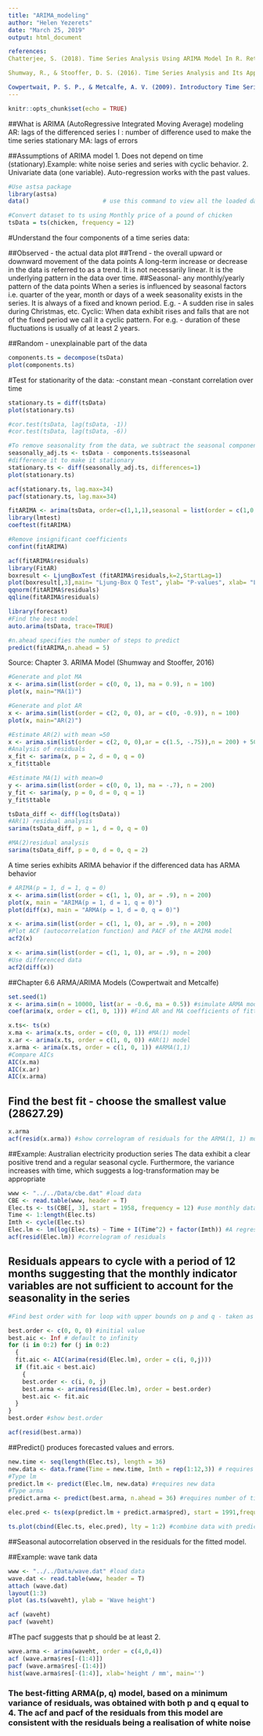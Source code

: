 ```yaml
---
title: "ARIMA_modeling"
author: "Helen Yezerets"
date: "March 25, 2019"
output: html_document

references: 
Chatterjee, S. (2018). Time Series Analysis Using ARIMA Model In R. Retrieved March 25, 2019, from https://datascienceplus.com/time-series-analysis-using-arima-model-in-r/.

Shumway, R., & Stooffer, D. S. (2016). Time Series Analysis and Its Applications With R Examples (Fourth Edition).Ch.3. Springer.

Cowpertwait, P. S. P., & Metcalfe, A. V. (2009). Introductory Time Series with R.(Ch.6.6 ARMA/ARIMA Models) New York: Springer. https://doi.org/10.1007/978-0-387-88698-5. 
---
```


```r
knitr::opts_chunk$set(echo = TRUE)
```



##What is ARIMA (AutoRegressive Integrated Moving Average) modeling
AR: lags of the differenced series
I : number of difference used to make the time series stationary
MA: lags of errors

##Assumptions of ARIMA model
1. Does not depend on time (stationary).Example: white noise series and series with cyclic behavior.
2. Univariate data (one variable). Auto-regression works with the past values.

```r
#Use astsa package
library(astsa)
data()                     # use this command to view all the loaded data 
```

```r
#Convert dataset to ts using Monthly price of a pound of chicken
tsData = ts(chicken, frequency = 12)
```

#Understand the four components of a time series data:

##Observed - the actual data plot
##Trend - the overall upward or downward movement of the data points 
A long-term increase or decrease in the data is referred to as a trend. It is not necessarily linear. It is the underlying pattern in the data over time.
##Seasonal- any monthly/yearly pattern of the data points 
When a series is influenced by seasonal factors i.e. quarter of the year, month or days of a week seasonality exists in the series. It is always of a fixed and known period. E.g. - A sudden rise in sales during Christmas, etc.
Cyclic: 
When data exhibit rises and falls that are not of the fixed period we call it a cyclic pattern. For e.g. - duration of these fluctuations is usually of at least 2 years.

##Random - unexplainable part of the data
```r
components.ts = decompose(tsData)
plot(components.ts)
```
#Test for stationarity of the data:
-constant mean
-constant correlation over time
```r
stationary.ts = diff(tsData)
plot(stationary.ts)

#cor.test(tsData, lag(tsData, -1))
#cor.test(tsData, lag(tsData, -6))
```
```r
#To remove seasonality from the data, we subtract the seasonal component from the original series 
seasonally_adj.ts <- tsData - components.ts$seasonal
#difference it to make it stationary
stationary.ts <- diff(seasonally_adj.ts, differences=1)
plot(stationary.ts)
```
```r
acf(stationary.ts, lag.max=34)
pacf(stationary.ts, lag.max=34)
```

```r
fitARIMA <- arima(tsData, order=c(1,1,1),seasonal = list(order = c(1,0,0), period = 12),method="ML")
library(lmtest)
coeftest(fitARIMA) 
```

```r
#Remove insignificant coefficients
confint(fitARIMA)
```

```r
acf(fitARIMA$residuals)
library(FitAR)
boxresult <- LjungBoxTest (fitARIMA$residuals,k=2,StartLag=1)
plot(boxresult[,3],main= "Ljung-Box Q Test", ylab= "P-values", xlab= "Lag")
qqnorm(fitARIMA$residuals)
qqline(fitARIMA$residuals)
```

```r
library(forecast)
#Find the best model
auto.arima(tsData, trace=TRUE)
```

```r
#n.ahead specifies the number of steps to predict
predict(fitARIMA,n.ahead = 5)
```

Source: Chapter 3. ARIMA Model (Shumway and Stooffer, 2016)
```r
#Generate and plot MA
x <- arima.sim(list(order = c(0, 0, 1), ma = 0.9), n = 100)
plot(x, main="MA(1)")
```
```r
#Generate and plot AR
x <- arima.sim(list(order = c(2, 0, 0), ar = c(0, -0.9)), n = 100)
plot(x, main="AR(2)")
```

```r
#Estimate AR(2) with mean =50
x <- arima.sim(list(order = c(2, 0, 0),ar = c(1.5, -.75)),n = 200) + 50
#Analysis of residuals
x_fit <- sarima(x, p = 2, d = 0, q = 0)
x_fit$ttable
```
```r
#Estimate MA(1) with mean=0
y <- arima.sim(list(order = c(0, 0, 1), ma = -.7), n = 200)
y_fit <- sarima(y, p = 0, d = 0, q = 1)
y_fit$ttable

```
```r
tsData_diff <- diff(log(tsData))
#AR(1) residual analysis
sarima(tsData_diff, p = 1, d = 0, q = 0)

#MA(2)residual analysis
sarima(tsData_diff, p = 0, d = 0, q = 2)

```
A time series exhibits ARIMA behavior if the differenced data has ARMA behavior
```r
# ARIMA(p = 1, d = 1, q = 0)
x <- arima.sim(list(order = c(1, 1, 0), ar = .9), n = 200)
plot(x, main = "ARIMA(p = 1, d = 1, q = 0)")
plot(diff(x), main = "ARMA(p = 1, d = 0, q = 0)")
```
```r
x <- arima.sim(list(order = c(1, 1, 0), ar = .9), n = 200)
#Plot ACF (autocorrelation function) and PACF of the ARIMA model
acf2(x)
```

```r
x <- arima.sim(list(order = c(1, 1, 0), ar = .9), n = 200)
#Use differenced data
acf2(diff(x))

```

##Chapter 6.6 ARMA/ARIMA Models (Cowpertwait and Metcalfe)
```r
set.seed(1)
x <- arima.sim(n = 10000, list(ar = -0.6, ma = 0.5)) #simulate ARMA model
coef(arima(x, order = c(1, 0, 1))) #Find AR and MA coefficients of fitted ARMA(1, 1) model based on the simulated series x

```
```r
x.ts<- ts(x)
x.ma <- arima(x.ts, order = c(0, 0, 1)) #MA(1) model
x.ar <- arima(x.ts, order = c(1, 0, 0)) #AR(1) model
x.arma <- arima(x.ts, order = c(1, 0, 1)) #ARMA(1,1)
#Compare AICs
AIC(x.ma)
AIC(x.ar)
AIC(x.arma) 
```
## Find the best fit - choose the smallest value (28627.29)
```r

x.arma 
acf(resid(x.arma)) #show correlogram of residuals for the ARMA(1, 1) model fitted

```
##Example: Australian electricity production series 
The data exhibit a clear positive trend and a regular seasonal cycle. Furthermore, the variance increases with time, which suggests a log-transformation may be appropriate
```r
www <- "../../Data/cbe.dat" #load data 
CBE <- read.table(www, header = T)
Elec.ts <- ts(CBE[, 3], start = 1958, frequency = 12) #use monthly data
Time <- 1:length(Elec.ts)
Imth <- cycle(Elec.ts)
Elec.lm <- lm(log(Elec.ts) ~ Time + I(Time^2) + factor(Imth)) #A regression model is fitted to the logarithms of the original series
acf(resid(Elec.lm)) #correlogram of residuals

```
## Residuals appears to cycle with a period of 12 months suggesting that the monthly indicator variables are not sufficient to account for the seasonality in the series


```r
#Find best order with for loop with upper bounds on p and q - taken as 2

best.order <- c(0, 0, 0) #initial value
best.aic <- Inf # default to infinity
for (i in 0:2) for (j in 0:2) 
  {
  fit.aic <- AIC(arima(resid(Elec.lm), order = c(i, 0,j)))
  if (fit.aic < best.aic) 
    {
    best.order <- c(i, 0, j)
    best.arma <- arima(resid(Elec.lm), order = best.order)
    best.aic <- fit.aic
  }
}
best.order #show best.order

acf(resid(best.arma))
```
##Predict() produces forecasted values and errors. 
```r
new.time <- seq(length(Elec.ts), length = 36)
new.data <- data.frame(Time = new.time, Imth = rep(1:12,3)) # requires data frame
#Type lm
predict.lm <- predict(Elec.lm, new.data) #requires new data
#Type arma
predict.arma <- predict(best.arma, n.ahead = 36) #requires number of time steps to forecast

elec.pred <- ts(exp(predict.lm + predict.arma$pred), start = 1991,frequency = 12)

ts.plot(cbind(Elec.ts, elec.pred), lty = 1:2) #combine data with predicted values

```
##Seasonal autocorrelation observed in the residuals for the fitted model.

##Example: wave tank data
```r
www <- "../../Data/wave.dat" #load data 
wave.dat <- read.table(www, header = T)
attach (wave.dat)
layout(1:3)
plot (as.ts(waveht), ylab = 'Wave height')

acf (waveht)
pacf (waveht)
```
#The pacf suggests that p should be at least 2.

```r
wave.arma <- arima(waveht, order = c(4,0,4))
acf (wave.arma$res[-(1:4)])
pacf (wave.arma$res[-(1:4)])
hist(wave.arma$res[-(1:4)], xlab='height / mm', main='')
```
### The best-fitting ARMA(p, q) model, based on a minimum variance of residuals, was obtained with both p and q equal to 4. The acf and pacf of the residuals from this model are consistent with the residuals being a realisation of white noise

